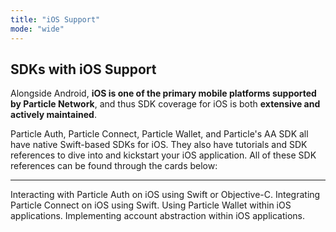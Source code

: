 ```yaml
---
title: "iOS Support"
mode: "wide"
---
```


## SDKs with iOS Support

Alongside Android, **iOS is one of the primary mobile platforms supported by Particle Network**, and thus SDK coverage for iOS is both **extensive and actively maintained**. 

Particle Auth, Particle Connect, Particle Wallet, and Particle's AA SDK all have native Swift-based SDKs for iOS. They also have tutorials and SDK references to dive into and kickstart your iOS application. All of these SDK references can be found through the cards below:

***

<CardGroup cols={2}>
  <Card title="Particle Auth" href="https://developers.particle.network/docs/auth-ios">
    Interacting with Particle Auth on iOS using Swift or Objective-C.
  </Card>
  <Card title="Particle Connect" href="https://developers.particle.network/docs/connect-ios">
    Integrating Particle Connect on iOS using Swift.
  </Card>
   <Card title="Particle Wallet" href="https://developers.particle.network/docs/wallet-ios">
    Using Particle Wallet within iOS applications.
  </Card>
     <Card title="Account Abstraction" href="https://developers.particle.network/docs/aa-ios">
    Implementing account abstraction within iOS applications.
  </Card>
</CardGroup>
